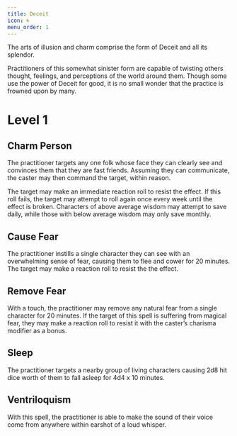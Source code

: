 ```yaml
---
title: Deceit
icon: 🌀
menu_order: 1
---
```


The arts of illusion and charm comprise the form of Deceit and all its splendor.

Practitioners of this somewhat sinister form are capable of twisting others thought, feelings, and perceptions of the world around them. Though some use the power of Deceit for good, it is no small wonder that the practice is frowned upon by many.

# Level 1

## Charm Person

The practitioner targets any one folk whose face they can clearly see and convinces them that they are fast friends. Assuming they can communicate, the caster may then command the target, within reason.

The target may make an immediate reaction roll to resist the effect. If this roll fails, the target may attempt to roll again once every week until the effect is broken. Characters of above average wisdom may attempt to save daily, while those with below average wisdom may only save monthly.

## Cause Fear

The practitioner instills a single character they can see with an overwhelming sense of fear, causing them to flee and cower for 20 minutes. The target may make a reaction roll to resist the the effect.

## Remove Fear

With a touch, the practitioner may remove any natural fear from a single character for 20 minutes. If the target of this spell is suffering from magical fear, they may make a reaction roll to resist it with the caster’s charisma modifier as a bonus.

## Sleep

The practitioner targets a nearby group of living characters causing 2d8 hit dice worth of them to fall asleep for 4d4 x 10 minutes.

## Ventriloquism

With this spell, the practitioner is able to make the sound of their voice come from anywhere within earshot of a loud whisper.
